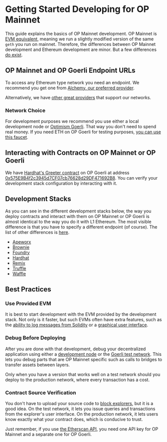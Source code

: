 
# Getting Started Developing for OP Mainnet

This guide explains the basics of OP Mainnet development.
OP Mainnet is [EVM equivalent](https://medium.com/ethereum-optimism/introducing-evm-equivalence-5c2021deb306), meaning we run a slightly modified version of the same `geth` you run on mainnet.
Therefore, the differences between OP Mainnet development and Ethereum development are minor.
But a few differences [do exist](/op-mainnet/differences).

## OP Mainnet and OP Goerli Endpoint URLs

To access any Ethereum type network you need an endpoint. 
We recommend you get one from [Alchemy, our preferred provider](https://www.alchemy.com/).

Alternatively, we have [other great providers](/tools/rpc-providers/) that support our networks.

### Network Choice

For development purposes we recommend you use either a local development node or [Optimism Goerli](https://goerli-explorer.optimism.io/).
That way you don't need to spend real money.
If you need ETH on OP Goerli for testing purposes, [you can use this faucet](https://optimismfaucet.xyz/).

## Interacting with Contracts on OP Mainnet or OP Goerli

We have [Hardhat's Greeter contract](hardhat/contracts/Greeter.sol) on OP Goerli at address [0x575E9B4f2c3945d7CF07cb76628d29DF471692B8](https://goerli-explorer.optimism.io/address/0x575E9B4f2c3945d7CF07cb76628d29DF471692B8). 
You can verify your development stack configuration by interacting with it. 

## Development Stacks
As you can see in the different development stacks below, the way you deploy contracts and interact with them on OP Mainnet or OP Goerli is almost identical to the way you do it with L1 Ethereum.
The most visible difference is that you have to specify a different endpoint (of course). 
The list of other differences is [here](/op-mainnet/differences).

- [Apeworx](https://www.apeworx.io/)
- [Brownie](https://eth-brownie.readthedocs.io/en/stable/install.html)
- [Foundry](https://getfoundry.sh/)
- [Hardhat](https://hardhat.org/)
- [Remix](https://remix.ethereum.org)
- [Truffle](https://trufflesuite.com/)
- [Waffle](https://getwaffle.io/)

## Best Practices

### Use Provided EVM
It is best to start development with the EVM provided by the development stack. 
Not only is it faster, but such EVMs often have extra features, such as the [ability to log messages from Solidity](https://hardhat.org/tutorial/debugging-with-hardhat-network.html) or a [graphical user interface](https://trufflesuite.com/ganache/).

### Debug Before Deploying
After you are done with that development, debug your decentralized application using either a [development node](/op-mainnet/testing/dev-node) or the [Goerli test network](/op-mainnet/op-networks). 
This lets you debug parts that are OP Mainnet specific such as calls to bridges to transfer assets between layers.

Only when you have a version that works well on a test network should you deploy to the production network, where every transaction has a cost.

### Contract Source Verification

You don't have to upload your source code to [block explorers](/tools/monitoring/block-explorers), but it is a good idea. 
On the test network, it lets you issue queries and transactions from the explorer's user interface.
On the production network, it lets users know exactly what your contract does, which is conducive to trust.

Just remember, if you use [the Etherscan API](https://explorer.optimism.io/apis), you need one API key for OP Mainnet and a separate one for OP Goerli.